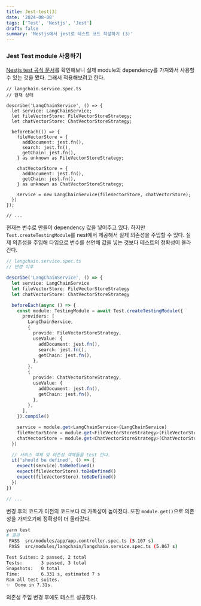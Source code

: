 ```yaml
---
title: Jest-test(3)
date: '2024-08-08'
tags: ['Test', 'Nestjs', 'Jest']
draft: false
summary: 'Nestjs에서 jest로 테스트 코드 작성하기 (3)'
---
```


### Jest Test module 사용하기

[Nestjs test 공식 문서](https://docs.nestjs.com/fundamentals/testing)를 확인해보니 실제 module의 dependency를 가져와서 사용할 수 있는 것을 봤다.
그래서 적용해보려고 한다.

```tyepscript
// langchain.service.spec.ts
// 현재 상태

describe('LangChainService', () => {
  let service: LangChainService;
  let fileVectorStore: FileVectorStoreStrategy;
  let chatVectorStore: ChatVectorStoreStrategy;

  beforeEach(() => {
    fileVectorStore = {
      addDocument: jest.fn(),
      search: jest.fn(),
      getChain: jest.fn(),
    } as unknown as FileVectorStoreStrategy;

    chatVectorStore = {
      addDocument: jest.fn(),
      getChain: jest.fn(),
    } as unknown as ChatVectorStoreStrategy;

    service = new LangChainService(fileVectorStore, chatVectorStore);
  })
});

// ...
```

현재는 변수로 만들어 dependency 값을 넣어주고 있다. 하지만 `Test.createTestingModule`를 nest에서 제공해서 실제 의존성을 주입할 수 있다.
실제 의존성을 주입해 타입으로 변수를 선언해 값을 넣는 것보다 테스트의 정확성이 올라간다.

```typescript
// langchain.service.spec.ts
// 변경 이후

describe('LangChainService', () => {
  let service: LangChainService
  let fileVectorStore: FileVectorStoreStrategy
  let chatVectorStore: ChatVectorStoreStrategy

  beforeEach(async () => {
    const module: TestingModule = await Test.createTestingModule({
      providers: [
        LangChainService,
        {
          provide: FileVectorStoreStrategy,
          useValue: {
            addDocument: jest.fn(),
            search: jest.fn(),
            getChain: jest.fn(),
          },
        },
        {
          provide: ChatVectorStoreStrategy,
          useValue: {
            addDocument: jest.fn(),
            getChain: jest.fn(),
          },
        },
      ],
    }).compile()

    service = module.get<LangChainService>(LangChainService)
    fileVectorStore = module.get<FileVectorStoreStrategy>(FileVectorStoreStrategy)
    chatVectorStore = module.get<ChatVectorStoreStrategy>(ChatVectorStoreStrategy)
  })

  // 서비스 객체 및 의존성 객체들을 test 한다.
  it('should be defined', () => {
    expect(service).toBeDefined()
    expect(fileVectorStore).toBeDefined()
    expect(fileVectorStore).toBeDefined()
  })
})

// ...
```

변경 후의 코드가 이전의 코드보다 더 가독성이 높아졌다.
또한 `module.get()`으로 의존성을 가져오기에 정확성이 더 올라갔다.

```sh
yarn test
# 결과
 PASS  src/modules/app/app.controller.spec.ts (5.107 s)
 PASS  src/modules/langchain/langchain.service.spec.ts (5.867 s)

Test Suites: 2 passed, 2 total
Tests:       3 passed, 3 total
Snapshots:   0 total
Time:        6.331 s, estimated 7 s
Ran all test suites.
✨  Done in 7.31s.
```

의존성 주입 변경 후에도 테스트 성공했다.
